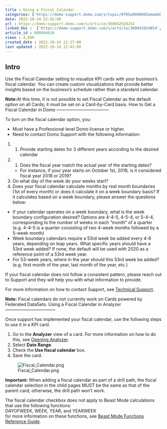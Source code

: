 ```yaml
---
title : Using a Fiscal Calendar
categories: ['https://domo-support.domo.com/s/topic/0TO5w000000ZamwGAC']
date: 2022-10-24 22:42:00
url : https://domo-support.domo.com/s/article/360042924254
linked_kbs :  ['https://domo-support.domo.com/s/article/360042924054', 'https://domo-support.domo.com/s/article/360043429953', 'https://domo-support.domo.com/s/article/360043429693', 'https://domo-support.domo.com/s/article/360043429933', 'https://domo-support.domo.com/s/article/360043429913', 'https://domo-support.domo.com/s/knowledge-base', 'https://domo-support.domo.com/s/article/360042925494', 'https://domo-support.domo.com/s/article/360042924254', 'https://domo-support.domo.com/s/topic/0TO5w000000ZamwGAC', 'https://domo-support.domo.com/s/article/360042922874']
article_id : 000004630
views : 4,846
created_date : 2022-10-24 22:17:00
last updated : 2022-10-24 22:42:00
---
```




Intro
-----


Use the Fiscal Calendar setting to visualize KPI cards with your business's fiscal calendar. You can create custom visualizations that provide better insights based on the business's schedule rather than a standard calendar. 


**Note:**At this time, it is not possible to set Fiscal Calendar as the default option on all Cards; it must be set on a Card-by-Card basis.
How to Get a Fiscal Calendar in Domo
------------------------------------


To turn on the fiscal calendar option, you:



* Must have a Professional level Domo license or higher.
* Need to contact Domo Support with the following information:


1. 1. Provide starting dates for 3 different years according to the desired calendar
2. 1. Does the fiscal year match the actual year of the starting dates?

	* For instance, if your year starts on October 1st, 2018, is it considered fiscal year 2018 or 2019?
3. On what day of the week do your weeks start?
4. Does your fiscal calendar calculate months by real month boundaries (1st of every month) or does it calculate it on a week boundary basis? If it calculates based on a week boundary, please answer the questions below:

* If your calendar operates on a week boundary, what is the week boundary configuration desired? Options are 4-4-5, 4-5-4, or 5-4-4, corresponding to the number of weeks in each “month” of a quarter (e.g. 4-4-5 is a quarter consisting of two 4-week months followed by a 5-week month)
* Week boundary calendars require a 53rd week be added every 4-6 years, depending on leap years. What specific years should have a 53rd week added? If none, the default will be used with 2020 as a reference point of a 53rd week year.
* For 53-week years, where in the year should this 53rd week be added? (e.g. first month of the year, last month of the year, etc.)


If your fiscal calendar does not follow a consistent pattern, please reach out to Support and they will help you with what information to provide.


For more information on how to contact Support, see [Technical Support](..\getting_help\index.qmd "Getting Help").


**Note:** Fiscal calendars do not currently work on Cards powered by Federated DataSets.
Using a Fiscal Calendar in Analyzer
-----------------------------------


Once support has implemented your fiscal calendar, use the following steps to use it in a KPI card.


1. Go to the **Analyzer** view of a card. For more information on how to do this, see [Opening Analyzer](..\opening_analyzer\index.qmd "Opening the Analyzer").
2. Select **Date Range**.
3. Check the **Use fiscal calendar** box.
4. Save the card.  
  
![Fiscal_Calendar.png](Fiscal_Calendar.png)


**Important:**
When adding a fiscal calendar as part of a drill path, the fiscal calendar selection in the child pages MUST be the same as that of the parent card; otherwise, the drill path won't work.  
  
The fiscal calendar checkbox does not apply to Beast Mode calculations that use the following functions:  
DAYOFWEEK, WEEK, YEAR, and YEARWEEK  
for more information on these functions, see [Beast Mode Functions Reference Guide](..\beast_mode_functions_reference_guide\index.qmd "Beast Mode Functions Reference Guide").